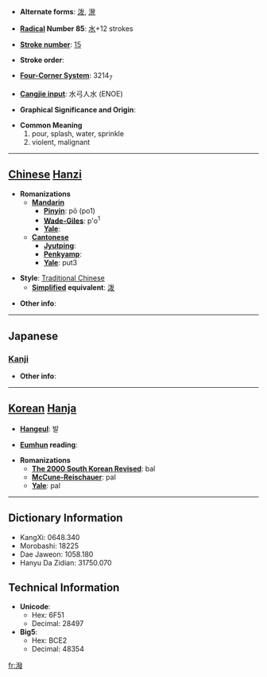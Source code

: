 * '''Alternate forms''': [[泼]], [[溌]]

* '''[[Wiktionary:Chinese radical index| Radical]] Number 85''': [[Wiktionary:Chinese radical index 水|水]]+12 strokes

* '''[[Wiktionary:Chinese total strokes index|Stroke number]]''': [[Wiktionary:Chinese total strokes index 15|15]]

* '''Stroke order''': 

* '''[[Wiktionary:Chinese four corner index|Four-Corner System]]''': 3214<sub>7</sub>

* '''[[Wiktionary:Chinese Cangjie index|Cangjie input]]''': 水弓人水 (ENOE)

* '''Graphical Significance and Origin''': 

* '''Common Meaning'''
*#pour, splash, water, sprinkle
*# violent, malignant


----

== [[Chinese]] [[Hanzi]] ==

* '''Romanizations'''
** '''[[Mandarin]]'''
*** '''[[Pinyin]]''': pō (po1)
*** '''[[Wade-Giles]]''': p'o<sup>1</sup>
*** '''[[Yale]]''': 
** '''[[Cantonese]]'''
*** '''[[Jyutping]]''':
*** '''[[Penkyamp]]''': 
*** '''[[Yale]]''': put3

* '''Style''': [[Traditional Chinese]] 
** '''[[Simplified Chinese|Simplified]] equivalent''': [[泼]]

* '''Other info''': 

----

==Japanese==
===[[Kanji]]===
{{kanji|on readings=[[はつ]] (hatsu)|kun readings=[[もる]] (moru), [[とびちる]] (tobichiru), [[そそぐ]] (sosogu)}}

* '''Other info''':  

----

== [[Korean]] [[Hanja]] ==

* '''[[Hangeul]]''': 발

* '''[[Eumhun]] reading''': 

* '''Romanizations'''
** '''[[The 2000 South Korean Revised Romanization|The 2000 South Korean Revised]]''': bal
** '''[[McCune-Reischauer]]''': pal
** '''[[Yale]]''': pal

----

== Dictionary Information ==

* KangXi: 0648.340
* Morobashi: 18225
* Dae Jaweon: 1058.180
* Hanyu Da Zidian: 31750.070

== Technical Information ==

* '''Unicode''':
** Hex: 6F51
** Decimal: 28497
* '''Big5''':
** Hex: BCE2
** Decimal: 48354

[[fr:潑]]